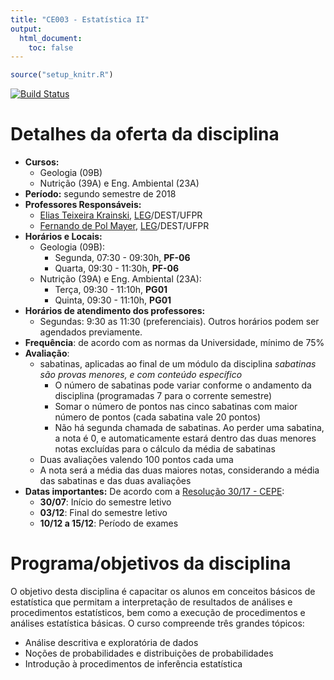 ```yaml
---
title: "CE003 - Estatística II"
output:
  html_document:
    toc: false
---
```


```r
source("setup_knitr.R")
```

[![Build Status](https://travis-ci.org/leg-ufpr/ce003.svg?branch=master)](https://travis-ci.org/leg-ufpr/ce003)


# Detalhes da oferta da disciplina

- **Cursos:**
    - Geologia (09B)
    - Nutrição (39A) e Eng. Ambiental (23A)
- **Período:** segundo semestre de 2018
- **Professores Responsáveis:**
    - [Elias Teixeira Krainski][], [LEG][]/DEST/UFPR
    - [Fernando de Pol Mayer][], [LEG][]/DEST/UFPR
- **Horários e Locais:**
    - Geologia (09B):
        - Segunda, 07:30 - 09:30h, **PF-06**
        - Quarta, 09:30 - 11:30h, **PF-06**
    - Nutrição (39A) e Eng. Ambiental (23A):
        - Terça, 09:30 - 11:10h, **PG01**
        - Quinta, 09:30 - 11:10h, **PG01**
- **Horários de atendimento dos professores:**
    - Segundas: 9:30 as 11:30 (preferenciais). Outros horários
      podem ser agendados previamente.
- **Frequência**: de acordo com as normas da Universidade, mínimo de 75%
- **Avaliação**: 
    - sabatinas, aplicadas ao final de um módulo da disciplina
   _sabatinas são provas menores, e com conteúdo específico_
        - O número de sabatinas pode variar conforme o
  andamento da disciplina (programadas 7 para o corrente semestre)
        - Somar o número de pontos nas cinco sabatinas com maior 
  número de pontos (cada sabatina vale 20 pontos)
        - Não há segunda chamada de sabatinas. Ao perder uma sabatina, 
  a nota é 0, e automaticamente estará dentro das duas menores notas 
  excluídas para o cálculo da média de sabatinas
    - Duas avaliações valendo 100 pontos cada uma
    - A nota será a média das duas maiores notas, considerando a média 
  das sabatinas e das duas avaliações
- **Datas importantes:** De acordo com a [Resolução 30/17 - CEPE][]:
    - **30/07**: Início do semestre letivo
    - **03/12**: Final do semestre letivo
    - **10/12 a 15/12**: Período de exames

# Programa/objetivos da disciplina

O objetivo desta disciplina é capacitar os alunos em conceitos básicos
de estatística que permitam a interpretação de resultados de análises e
procedimentos estatísticos, bem como a execução de procedimentos e
análises estatística básicas. O curso compreende três grandes tópicos:

- Análise descritiva e exploratória de dados
- Noções de probabilidades e distribuições de probabilidades
- Introdução à procedimentos de inferência estatística

<!-- links -->

[Elias Teixeira Krainski]: http://www.leg.ufpr.br/~elias/
[Fernando de Pol Mayer]: http://leg.ufpr.br/~fernandomayer
[LEG]: http://www.leg.ufpr.br
[Resolução 30/17 - CEPE]: http://www.est.ufpr.br/calendario/cepe3017.pdf
